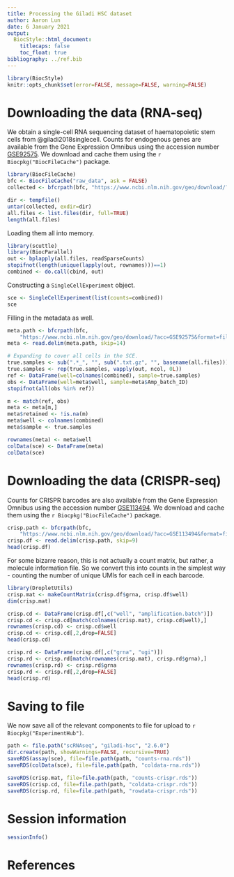 ```yaml
---
title: Processing the Giladi HSC dataset
author: Aaron Lun
date: 6 January 2021
output:
  BiocStyle::html_document:
    titlecaps: false
    toc_float: true
bibliography: ../ref.bib
---
```


```r
library(BiocStyle)
knitr::opts_chunk$set(error=FALSE, message=FALSE, warning=FALSE)
```

# Downloading the data (RNA-seq)

We obtain a single-cell RNA sequencing dataset of haematopoietic stem cells from @giladi2018singlecell.
Counts for endogenous genes are available from the Gene Expression Omnibus
using the accession number [GSE92575](https://www.ncbi.nlm.nih.gov/geo/query/acc.cgi?acc=GSE92575).
We download and cache them using the `r Biocpkg("BiocFileCache")` package.

```r
library(BiocFileCache)
bfc <- BiocFileCache("raw_data", ask = FALSE)
collected <- bfcrpath(bfc, "https://www.ncbi.nlm.nih.gov/geo/download/?acc=GSE92575&format=file")

dir <- tempfile()
untar(collected, exdir=dir)
all.files <- list.files(dir, full=TRUE)
length(all.files)
```

Loading them all into memory.

```r
library(scuttle)
library(BiocParallel)
out <- bplapply(all.files, readSparseCounts)
stopifnot(length(unique(lapply(out, rownames)))==1)
combined <- do.call(cbind, out)
```

Constructing a `SingleCellExperiment` object.

```r
sce <- SingleCellExperiment(list(counts=combined))
sce
```

Filling in the metadata as well.

```r
meta.path <- bfcrpath(bfc, 
    "https://www.ncbi.nlm.nih.gov/geo/download/?acc=GSE92575&format=file&file=GSE92575%5Fmetadata%2Etxt%2Egz")
meta <- read.delim(meta.path, skip=14)

# Expanding to cover all cells in the SCE.
true.samples <- sub(".*_", "", sub(".txt.gz", "", basename(all.files)))
true.samples <- rep(true.samples, vapply(out, ncol, 0L))
ref <- DataFrame(well=colnames(combined), sample=true.samples)
obs <- DataFrame(well=meta$well, sample=meta$Amp_batch_ID)
stopifnot(all(obs %in% ref))

m <- match(ref, obs)
meta <- meta[m,]
meta$retained <- !is.na(m)
meta$well <- colnames(combined)
meta$sample <- true.samples

rownames(meta) <- meta$well
colData(sce) <- DataFrame(meta)
colData(sce)
```

# Downloading the data (CRISPR-seq)

Counts for CRISPR barcodes are also available from the Gene Expression Omnibus
using the accession number [GSE113494](https://www.ncbi.nlm.nih.gov/geo/query/acc.cgi?acc=GSE113494).
We download and cache them using the `r Biocpkg("BiocFileCache")` package.

```r
crisp.path <- bfcrpath(bfc, 
    "https://www.ncbi.nlm.nih.gov/geo/download/?acc=GSE113494&format=file&file=GSE113494%5Fcrispseq%5Fcount%2Etxt%2Egz")
crisp.df <- read.delim(crisp.path, skip=9)
head(crisp.df)
```

For some bizarre reason, this is not actually a count matrix, but rather, a molecule information file.
So we convert this into counts in the simplest way - counting the number of unique UMIs for each cell in each barcode.

```r
library(DropletUtils)
crisp.mat <- makeCountMatrix(crisp.df$grna, crisp.df$well)
dim(crisp.mat)

crisp.cd <- DataFrame(crisp.df[,c("well", "amplification.batch")])
crisp.cd <- crisp.cd[match(colnames(crisp.mat), crisp.cd$well),]
rownames(crisp.cd) <- crisp.cd$well
crisp.cd <- crisp.cd[,2,drop=FALSE]
head(crisp.cd)

crisp.rd <- DataFrame(crisp.df[,c("grna", "ugi")])
crisp.rd <- crisp.rd[match(rownames(crisp.mat), crisp.rd$grna),]
rownames(crisp.rd) <- crisp.rd$grna
crisp.rd <- crisp.rd[,2,drop=FALSE]
head(crisp.rd)
```

# Saving to file

We now save all of the relevant components to file for upload to `r Biocpkg("ExperimentHub")`.

```r
path <- file.path("scRNAseq", "giladi-hsc", "2.6.0")
dir.create(path, showWarnings=FALSE, recursive=TRUE)
saveRDS(assay(sce), file=file.path(path, "counts-rna.rds"))
saveRDS(colData(sce), file=file.path(path, "coldata-rna.rds"))

saveRDS(crisp.mat, file=file.path(path, "counts-crispr.rds"))
saveRDS(crisp.cd, file=file.path(path, "coldata-crispr.rds"))
saveRDS(crisp.rd, file=file.path(path, "rowdata-crispr.rds"))
```

# Session information

```r
sessionInfo()
```

# References
